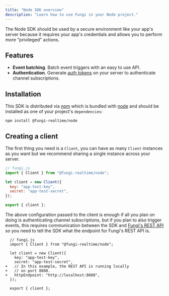 ```yaml
---
title: "Node SDK overview"
description: "Learn how to use Fungi in your Node project."
---
```



The Node SDK should be used by a secure environment like your app's server because it requires your app's credentials and allows you to perform more "privileged" actions.

## Features

- **Event batching**. Batch event triggers with an easy to use API.
- **Authentication**. Generate [auth tokens](/docs/02-core-concepts/01-authentication#the-auth-token) on your server to authenticate channel subscriptions.

## Installation

This SDK is distributed via [npm](https://npmjs.com/) which is bundled with [node](https://nodejs.org/) and should be installed as one of your project's `dependencies`:

```
npm install @fungi-realtime/node
```

## Creating a client

The first thing you need is a `Client`, you can have as many `Client` instances as you want but we recommend sharing a single instance across your server.

```js
// fungi.js
import { Client } from "@fungi-realtime/node";

let client = new Client({
  key: "app-test-key",
  secret: "app-test-secret",
});

export { client };
```

The above configuration passed to the client is enough if all you plan on doing is authenticating channel subscriptions, but if you plan to also trigger events, this requires communication between the SDK and [Fungi's REST API](/docs/01-getting-started/02-installation#overview) so you need to tell the SDK what the endpoint for Fungi's REST API is.

```diff-js
  // fungi.js
  import { Client } from "@fungi-realtime/node";

  let client = new Client({
    key: "app-test-key",
    secret: "app-test-secret",
+   // In this example, the REST API is running locally
+   // on port 8080.
+   httpEndpoint: "http://localhost:8080",
  });

  export { client };
```

<Warning />
